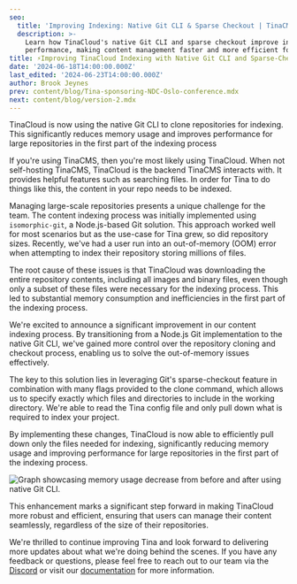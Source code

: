 ```yaml
---
seo:
  title: 'Improving Indexing: Native Git CLI & Sparse Checkout | TinaCMS Blog'
  description: >-
    Learn how TinaCloud's native Git CLI and sparse checkout improve indexing
    performance, making content management faster and more efficient for devs.
title: ⚡Improving TinaCloud Indexing with Native Git CLI and Sparse-Checkout
date: '2024-06-18T14:00:00.000Z'
last_edited: '2024-06-23T14:00:00.000Z'
author: Brook Jeynes
prev: content/blog/Tina-sponsoring-NDC-Oslo-conference.mdx
next: content/blog/version-2.mdx
---
```


TinaCloud is now using the native Git CLI to clone repositories for indexing. This significantly reduces memory usage and improves performance for large repositories in the first part of the indexing process

If you're using TinaCMS, then you're most likely using TinaCloud. When not self-hosting TinaCMS, TinaCloud is the backend TinaCMS interacts with. It provides helpful features such as searching files. In order for Tina to do things like this, the content in your repo needs to be indexed.

Managing large-scale repositories presents a unique challenge for the team. The content indexing process was initially implemented using `isomorphic-git`, a Node.js-based Git solution. This approach worked well for most scenarios but as the use-case for Tina grew, so did repository sizes. Recently, we've had a user run into an out-of-memory (OOM) error when attempting to index their repository storing millions of files.

The root cause of these issues is that TinaCloud was downloading the entire repository contents, including all images and binary files, even though only a subset of these files were necessary for the indexing process. This led to substantial memory consumption and inefficiencies in the first part of the indexing process.

We're excited to announce a significant improvement in our content indexing process. By transitioning from a Node.js Git implementation to the native Git CLI, we've gained more control over the repository cloning and checkout process, enabling us to solve the out-of-memory issues effectively.

The key to this solution lies in leveraging Git's sparse-checkout feature in combination with many flags provided to the clone command, which allows us to specify exactly which files and directories to include in the working directory. We're able to read the Tina config file and only pull down what is required to index your project.

By implementing these changes, TinaCloud is now able to efficiently pull down only the files needed for indexing, significantly reducing memory usage and improving performance for large repositories in the first part of the indexing process.

![Graph showcasing memory usage decrease from before and after using native Git CLI.](/img/blog/Improving-TinaCloud-Indexing-with-Native-Git-CLI-and-Sparse-Checkout/chart-native-git_dn9gbf.png "When indexing a 1.9GB repository with content and images, the memory usage decreased from 7.9GB with the old implementation to 883MB for the new one.")

This enhancement marks a significant step forward in making TinaCloud more robust and efficient, ensuring that users can manage their content seamlessly, regardless of the size of their repositories.

We're thrilled to continue improving Tina and look forward to delivering more updates about what we're doing behind the scenes. If you have any feedback or questions, please feel free to reach out to our team via the [Discord](https://discord.com/invite/zumN63Ybpf) or visit our [documentation](https://tinacms.org/docs) for more information.
